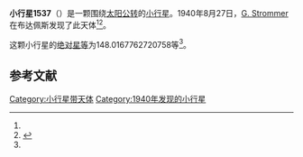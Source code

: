 {{Infobox planet
| bgcolour = #FFFFC0
| name = 1537 Transylvania
| symbol = 
| image = 
| caption = 
| discovery = yes
| discovery_ref = 
| discoverer = [[G._Strommer|G. Strommer]]
| discovery_site = [[布达佩斯|布达佩斯]] 
| discovered = 1940年8月27日
| designations = yes
| mp_name = 
| named_after = 
| alt_names = 1940 QA/ 1940 QN / A903 VB
| mp_category = [[主带小行星|主带小行星]]
| orbit_ref = <ref name="a">[http://ssd.jpl.nasa.gov/sbdb.cgi?sstr=1537 1537 Transylvania] {{Wayback|url=http://ssd.jpl.nasa.gov/sbdb.cgi?sstr=1537 |date=20210121045447 }}，小行星數據庫瀏覽器（JPL Small-Body Database Browser）－[[美国国家航空航天局|美国国家航空航天局]]喷气推进实验室</ref>
| epoch = 2456400.5 (2013年4月18日更新)
| aphelion = {{convert|3.969374450229531|AU|km|3|abbr=on|lk=out}}
| perihelion = {{convert|2.129069870045285|AU|km|3|abbr=on}}
| semimajor = {{convert|3.049222160137408|AU|km|3|abbr=on}}
| eccentricity = 0.301766235
| period = 1944.831714 [[日|日]]<br />5.32[[儒略年|儒略年]]
| avg_speed = 
| inclination = 3.858568808881645
| asc_node = 230.1480219788495
| mean_anomaly = 
| arg_peri = 148.0167762720758
| satellites = 
| physical_characteristics = yes
| dimensions = 
| mass = 
| density = 
| surface_grav = 
| escape_velocity = 
| sidereal_day = 
| axial_tilt = 
| pole_ecliptic_lat = 
| pole_ecliptic_lon = 
| albedo = 
| temperatures= 
| temp_name1 = 
| mean_temp_1 = 
| max_temp_1 = 
| temp_name2 = 
| max_temp_2 = 
| spectral_type = 
| abs_magnitude = 148.0167762720758
}}

'''小行星1537'''（{{lang-en|1537 Transylvania}}）是一颗围绕[[太阳|太阳]][[公转|公转]]的[[小行星|小行星]]。1940年8月27日，[[G._Strommer|G. Strommer]]在布达佩斯发现了此天体<ref name="a" /><ref>{{cite news|title=小行星列表|url=http://cfa-www.harvard.edu/iau/lists/NumberedMPs.txt|accessdate=2013-07-08|newspaper=哈佛大学|archive-date=2008-05-17|archive-url=https://web.archive.org/web/20080517010638/http://cfa-www.harvard.edu/iau/lists/NumberedMPs.txt|dead-url=no}}</ref>。

这颗小行星的[[绝对星等|绝对星等]]为148.0167762720758等<ref name="a" />。

==参考文献==
{{reflist}}
{{Minor Planet Number|[[小行星1536|小行星1536]]|[[小行星1538|小行星1538]]}}

{{小天体}}

[[Category:小行星带天体|Category:小行星带天体]]
[[Category:1940年发现的小行星|Category:1940年发现的小行星]]

{{asteroid-stub}}